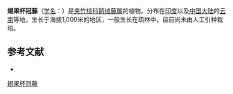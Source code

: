 {{Speciesbox
| name = 翅果杯冠藤
| status = 
| status_system = 
| image =
| genus = Cynanchum
| species = alatum
| authority = Wight et Arn.
}}

'''翅果杯冠藤'''（[[学名|学名]]：{{lang|la|''Cynanchum alatum''}}）是[[夹竹桃科|夹竹桃科]][[鹅绒藤属|鹅绒藤属]]的植物。分布在[[印度|印度]]以及[[中国大陆|中国大陆]]的[[云南|云南]]等地，生长于海拔1,000米的地区，一般生长在疏林中，目前尚未由人工引种栽培。

== 参考文献 ==
<div class="references-small">
* {{cite web| url =http://www.bioinfo.cn/db05/KmzwSpecies.php?action=view&id=1615| title =翅果杯冠藤| work =《中国高等植物数据库全库》| publisher =中国科学院微生物研究所| author =昆明植物研究所| accessdate =2009-02-22| deadurl =yes| archiveurl =https://web.archive.org/web/20160305104347/http://www.bioinfo.cn/db05/KmzwSpecies.php?action=view&id=1615| archivedate =2016-03-05}}
</div>
{{Taxonbar|from=Q15225592}}

[[Category:鹅绒藤属|翅果杯冠藤]]


{{植物小作品}}